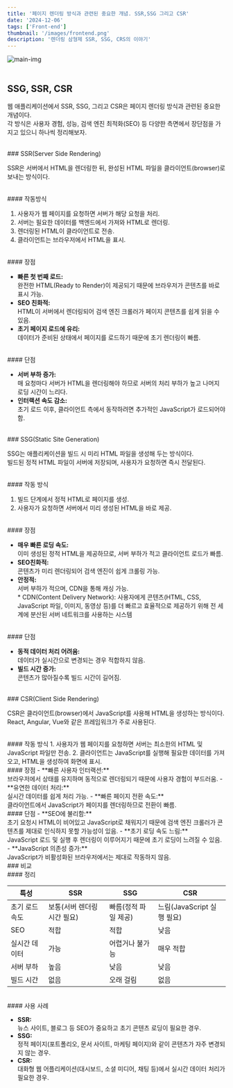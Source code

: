 ```yaml
---
title: '페이지 렌더링 방식과 관련된 중요한 개념. SSR,SSG 그리고 CSR'
date: '2024-12-06'
tags: ['Front-end']
thumbnail: '/images/frontend.png'
description: '렌더링 삼형제 SSR, SSG, CRS의 이야기'
---
```


<div className="flex justify-center">
    <img src="/images/frontend.png" alt="main-img" className="rounded-xl" />
</div>
<br />

## SSG, SSR, CSR

웹 애플리케이션에서 SSR, SSG, 그리고 CSR은 페이지 렌더링 방식과 관련된 중요한 개념이다.<br />
각 방식은 사용자 경험, 성능, 검색 엔진 최적화(SEO) 등 다양한 측면에서 장단점을 가지고 있으니 하나씩 정리해보자.

<br />
### SSR(Server Side Rendering)

SSR은 서버에서 HTML을 렌더링한 뒤, 완성된 HTML 파일을 클라이언트(browser)로 보내는 방식이다.

<br />
#### 작동방식

1. 사용자가 웹 페이지를 요청하면 서버가 해당 요청을 처리.
2. 서버는 필요한 데이터를 백엔드에서 가져와 HTML로 렌더링.
3. 렌더링된 HTML이 클라이언트로 전송.
4. 클라이언트는 브라우저에서 HTML을 표시.

<br />
#### 장점

- **빠른 첫 번째 로드:**<br />완전한 HTML(Ready to Render)이 제공되기 때문에 브라우저가 콘텐츠를 바로 표시 가능.
- **SEO 친화적:**<br />HTML이 서버에서 렌더링되어 검색 엔진 크롤러가 페이지 콘텐츠를 쉽게 읽을 수 있음.
- **초기 페이지 로드에 유리:**<br />데이터가 준비된 상태에서 페이지를 로드하기 때문에 초기 렌더링이 빠름.

<br />
#### 단점

- **서버 부하 증가:**<br />매 요청마다 서버가 HTML을 렌더링해야 하므로 서버의 처리 부하가 높고 나머지 로딩 시간이 느리다.
- **인터랙션 속도 감소:**<br />초기 로드 이후, 클라이언트 측에서 동작하려면 추가적인 JavaScript가 로드되어야 함.

<br />
### SSG(Static Site Generation)

SSG는 애플리케이션을 빌드 시 미리 HTML 파일을 생성해 두는 방식이다.<br />
빌드된 정적 HTML 파일이 서버에 저장되며, 사용자가 요청하면 즉시 전달된다.

<br />
#### 작동 방식

1. 빌드 단계에서 정적 HTML로 페이지를 생성.
2. 사용자가 요청하면 서버에서 미리 생성된 HTML을 바로 제공.

<br />
#### 장점

- **매우 빠른 로딩 속도:**<br />이미 생성된 정적 HTML을 제공하므로, 서버 부하가 적고 클라이언트 로드가 빠름.
- **SEO친화적:**<br />콘텐츠가 미리 렌더링되어 검색 엔진이 쉽게 크롤링 가능.
- **안정적:**<br />서버 부하가 적으며, CDN을 통해 캐싱 가능.<br />
<span className="semi-info">* CDN(Content Delivery Network): 사용자에게 콘텐츠(HTML, CSS, JavaScript 파일, 이미지, 동영상 등)를 더 빠르고 효율적으로 제공하기 위해 전 세계에 분산된 서버 네트워크를 사용하는 시스템</span>

<br />
#### 단점

- **동적 데이터 처리 어려움:**<br />데이터가 실시간으로 변경되는 경우 적합하지 않음.
- **빌드 시간 증가:**<br />콘텐츠가 많아질수록 빌드 시간이 길어짐.

<br />
### CSR(Client Side Rendering)

CSR은 클라이언트(browser)에서 JavaScript를 사용해 HTML을 생성하는 방식이다.<br />
React, Angular, Vue와 같은 프레임워크가 주로 사용된다.

<br />
#### 작동 방식
1. 사용자가 웹 페이지를 요청하면 서버는 최소한의 HTML 및 JavaScript 파일만 전송.
2. 클라이언트는 JavaScript를 실행해 필요한 데이터를 가져오고, HTML을 생성하여 화면에 표시.

<br />
#### 장점
- **빠른 사용자 인터랙션:**<br />브라우저에서 상태를 유지하며 동적으로 렌더링되기 때문에 사용자 경험이 부드러움.
- **유연한 데이터 처리:**<br />실시간 데이터를 쉽게 처리 가능.
- **빠른 페이지 전환 속도:**<br />클라이언트에서 JavaScript가 페이지를 렌더링하므로 전환이 빠름.

<br />
#### 단점
- **SEO에 불리함:**<br />초기 요청시 HTML이 비어있고 JavaScript로 채워지기 때문에 검색 엔진 크롤러가 콘텐츠를 제대로 인식하지 못할 가능성이 있음.
- **초기 로딩 속도 느림:**<br />JavaScript 로드 및 실행 후 렌더링이 이루어지기 때문에 초기 로딩이 느려질 수 있음.
- **JavaScript 의존성 증가:**<br />JavaScript가 비활성화된 브라우저에서는 제대로 작동하지 않음.

<br />
### 비교

<br />
#### 정리

| 특성         | SSR                       | SSG                | CSR                     |
|--------------|--------------------------|--------------------|------------------------- |
|초기 로드 속도 |보통(서버 렌더링 시간 필요) |빠름(정적 파일 제공) |느림(JavaScript 실행 필요) |
|SEO           |적합                       |적합               |낮음                       |
|실시간 데이터  |가능                       |어렵거나 불가능     |매우 적합                   |
|서버 부하      |높음                       |낮음               |낮음                       |
|빌드 시간      |없음                       |오래 걸림          |없음                       |

<br />
#### 사용 사례

- **SSR:**<br />뉴스 사이트, 블로그 등 SEO가 중요하고 초기 콘텐츠 로딩이 필요한 경우.
- **SSG:**<br />정적 페이지(포트폴리오, 문서 사이트, 마케팅 페이지)와 같이 콘텐츠가 자주 변경되지 않는 경우.
- **CSR:**<br />대화형 웹 어플리케이션(대시보드, 소셜 미디어, 채팅 등)에서 실시간 데이터 처리가 필요한 경우.